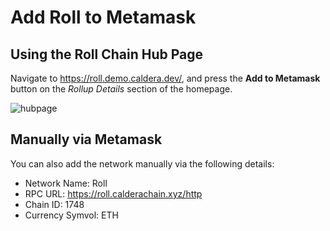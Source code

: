 # Add Roll to Metamask
## Using the Roll Chain Hub Page
Navigate to https://roll.demo.caldera.dev/, and press the 
**Add to Metamask** button on the *Rollup Details* section of the homepage.

![hubpage](../images/hub.png)

## Manually via Metamask
You can also add the network manually via the following details:
- Network Name: Roll
- RPC URL: https://roll.calderachain.xyz/http
- Chain ID: 1748
- Currency Symvol: ETH
